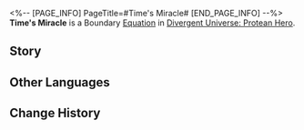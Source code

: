 <%-- [PAGE_INFO]
PageTitle=#Time's Miracle#
[END_PAGE_INFO] --%>
{{Equation Infobox
|period   = Protean Hero
|rarity   = boundary
|path1    = Remembrance*16
|effect   = Spend 100 points of Energy to use the ability and achieve Boundary Resonance with the Path of Remembrance, dealing Ice DMG to all enemy targets with a high chance of Freezing them for {{Color|h|1}} turn(s). After being attacked by memosprite while under this Freeze effect, additionally take True DMG equal to {{Color|h|8%}} of Max HP. Every time the enemy target is afflicted with this Freeze state, this DMG can be triggered a maximum of {{Color|h|4}} time(s).
|mentions = Oronyx
}}
'''Time's Miracle''' is a Boundary [[Divergent Universe: Protean Hero/Equations|Equation]] in [[Divergent Universe: Protean Hero]].

==Story==
{{Description|This is an ancient remembrance inscribed on a stone tablet. This is the miracle of Oronyx, the Veil of Evernight.<br />Born before the Chrysos War,<br />The great hero Corinchi set out on a grand journey for the throne.<br />He drank with gods in the sea and wrestled with their creations,<br />Ascended the sacred mountain under the guidance of priests,<br />And slew the black-fanged monster born from the nightmares of the earth.<br />Having won all the honors a hero could ask for,<br />He returned to his homeland, only to look down upon ruins.<br />How sorrowful it was! If only his life stopped the moment before he crossed the mountains.<br />If only he could have perished in his most glorious moment! The hero prayed to the gods.<br />The starry night's song swept over the mountain peak, stirring the passage of time,<br />Halting his steps in that final moment, and crystallizing him into a star in the sky.}}
<!--
==Gameplay Notes==
* 
-->
==Other Languages==
{{Other Languages
|en   = Time's Miracle
|zhs  = 岁月之神迹
|zht  = 歲月之神跡
|ja   = 「{{Rubi|歳月|さいげつ}}」の{{Rubi|神跡|しんせき}}
|ko   = 세월의 기적
|es   = Milagro del tiempo
|fr   = Miracle du Temps
|ru   = Чудо времени
|th   = ปาฏิหาริย์แห่งกาลเวลา
|vi   = Thần Tích Thời Gian
|de   = Wunder der Zeit
|id   = Time's Miracle
|pt   = Milagre do Tempo
}}

==Change History==
{{Change History|3.1}}
